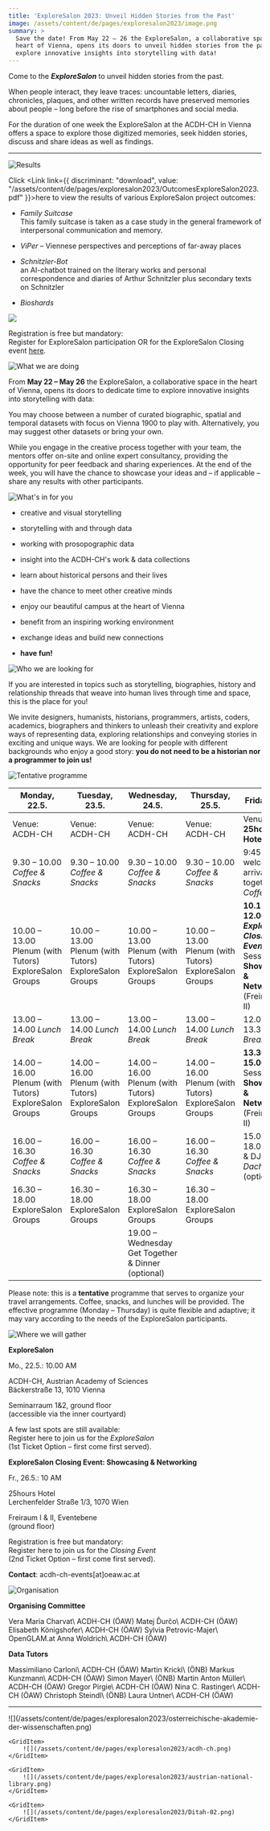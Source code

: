 ```yaml
---
title: 'ExploreSalon 2023: Unveil Hidden Stories from the Past'
image: /assets/content/de/pages/exploresalon2023/image.png
summary: >
  Save the date! From May 22 – 26 the ExploreSalon, a collaborative space in the
  heart of Vienna, opens its doors to unveil hidden stories from the past:
  explore innovative insights into storytelling with data!
---
```

Come to the ***ExploreSalon*** to unveil hidden stories from the past.

When people interact, they leave traces: uncountable letters, diaries, chronicles, plaques, and other written records have preserved memories about people – long before the rise of smartphones and social media.

For the duration of one week the ExploreSalon at the ACDH-CH in Vienna offers a space to explore those digitized memories, seek hidden stories, discuss and share ideas as well as findings.

---

![Results](/assets/content/de/pages/exploresalon2023/bildschirmfoto-2023-06-07-um-10.04.05-1024x146.png)

Click <Link link={{ discriminant: "download", value: "/assets/content/de/pages/exploresalon2023/OutcomesExploreSalon2023.pdf" }}>here</Link> to view the results of various ExploreSalon project outcomes:

* *Family Suitcase*\
  This family suitcase is taken as a case study in the general framework of interpersonal communication and memory.

* *ViPer* – Viennese perspectives and perceptions of far-away places

* *Schnitzler-Bot*\
  an AI-chatbot trained on the literary works and personal correspondence and diaries of Arthur Schnitzler plus secondary texts on Schnitzler

* *Bioshards*

![](/assets/content/de/pages/exploresalon2023/final-overview.png)

Registration is free but mandatory:\
Register for ExploreSalon participation OR for the ExploreSalon Closing event [here](https://pretix.eu/ExploreSalon2023/Anmeldung/).

![What we are doing](/assets/content/de/pages/exploresalon2023/what-we-are-doing-2.png)

From **May 22 – May 26** the ExploreSalon, a collaborative space in the heart of Vienna, opens its doors to dedicate time to explore innovative insights into storytelling with data:

You may choose between a number of curated biographic, spatial and temporal datasets with focus on Vienna 1900 to play with. Alternatively, you may suggest other datasets or bring your own.

While you engage in the creative process together with your team, the mentors offer on-site and online expert consultancy, providing the opportunity for peer feedback and sharing experiences. At the end of the week, you will have the chance to showcase your ideas and – if applicable – share any results with other participants.

![What's in for you](/assets/content/de/pages/exploresalon2023/whats-in-for-you-3.png)

* creative and visual storytelling

* storytelling with and through data

* working with prosopographic data

* insight into the ACDH-CH's work & data collections

* learn about historical persons and their lives

* have the chance to meet other creative minds

* enjoy our beautiful campus at the heart of Vienna

* benefit from an inspiring working environment

* exchange ideas and build new connections

* **have fun!**

![Who we are looking for](/assets/content/de/pages/exploresalon2023/who-we-are-looking-for-1-1024x82.png)

If you are interested in topics such as storytelling, biographies, history and relationship threads that weave into human lives through time and space, this is the place for you!

We invite designers, humanists, historians, programmers, artists, coders, academics, biographers and thinkers to unleash their creativity and explore ways of representing data, exploring relationships and conveying stories in exciting and unique ways. We are looking for people with different backgrounds who enjoy a good story: **you do not need to be a historian nor a programmer to join us!**

![Tentative programme](/assets/content/de/pages/exploresalon2023/tentative-programme-exploresalon.png)

| Monday, 22.5.                                          | Tuesday, 23.5.                                         | Wednesday, 24.5.                                       | Thursday, 25.5.                                        | Friday, 26.5.                                                                                               |
| ------------------------------------------------------ | ------------------------------------------------------ | ------------------------------------------------------ | ------------------------------------------------------ | ----------------------------------------------------------------------------------------------------------- |
| Venue: ACDH-CH                                         | Venue: ACDH-CH                                         | Venue: ACDH-CH                                         | Venue: ACDH-CH                                         | Venue: **25hours Hotel**                                                                                    |
| 9.30 – 10.00 *Coffee & Snacks*                         | 9.30 – 10.00 *Coffee & Snacks*                         | 9.30 – 10.00 *Coffee & Snacks*                         | 9.30 – 10.00 *Coffee & Snacks*                         | 9:45 – 10.15 welcome & arrival, get together: *Coffee*                                                      |
| 10.00 – 13.00 Plenum (with Tutors) ExploreSalon Groups | 10.00 – 13.00 Plenum (with Tutors) ExploreSalon Groups | 10.00 – 13.00 Plenum (with Tutors) ExploreSalon Groups | 10.00 – 13.00 Plenum (with Tutors) ExploreSalon Groups | **10.15 – 12.00** ***ExploreSalon Closing Event*** Session 1: **Showcasing & Networking** (Freiraum I & II) |
| 13.00 – 14.00 *Lunch Break*                            | 13.00 – 14.00 *Lunch Break*                            | 13.00 – 14.00 *Lunch Break*                            | 13.00 – 14.00 *Lunch Break*                            | 12.00 – 13.30 *Lunch Break*                                                                                 |
| 14.00 – 16.00 Plenum (with Tutors) ExploreSalon Groups | 14.00 – 16.00 Plenum (with Tutors) ExploreSalon Groups | 14.00 – 16.00 Plenum (with Tutors) ExploreSalon Groups | 14.00 – 16.00 Plenum (with Tutors) ExploreSalon Groups | **13.30 – 15.00** Session 2: **Showcasing & Networking** (Freiraum I & II)                                  |
| 16.00 – 16.30 *Coffee & Snacks*                        | 16.00 – 16.30 *Coffee & Snacks*                        | 16.00 – 16.30 *Coffee & Snacks*                        | 16.00 – 16.30 *Coffee & Snacks*                        | 15.00 – 18.00 Drinks & DJ *Dachboden* (optional)                                                            |
| 16.30 – 18.00 ExploreSalon Groups                      | 16.30 – 18.00 ExploreSalon Groups                      | 16.30 – 18.00 ExploreSalon Groups                      | 16.30 – 18.00 ExploreSalon Groups                      |                                                                                                             |
|                                                        |                                                        | 19.00 – Wednesday Get Together & Dinner (optional)     |                                                        |                                                                                                             |

Please note: this is a **tentative** programme that serves to organize your travel arrangements. Coffee, snacks, and lunches will be provided. The effective programme (Monday – Thursday) is quite flexible and adaptive; it may vary according to the needs of the ExploreSalon participants.

![Where we will gather](/assets/content/de/pages/exploresalon2023/where-we-will-gather-1-1024x93.png)

**ExploreSalon**

Mo., 22.5.: 10.00 AM

ACDH-CH, Austrian Academy of Sciences\
Bäckerstraße 13, 1010 Vienna

Seminarraum 1&2, ground floor\
(accessible via the inner courtyard)

A few last spots are still available:\
Register here to join us for the *ExploreSalon*\
(1st Ticket Option – first come first served).

**ExploreSalon Closing Event: Showcasing & Networking**

Fr., 26.5.: 10 AM

25hours Hotel\
Lerchenfelder Straße 1/3, 1070 Wien

Freiraum I & II, Eventebene\
(ground floor)

Registration is free but mandatory:\
Register here to join us for the *Closing Event*\
(2nd Ticket Option – first come first served).

**Contact**: acdh-ch-events\[at]oeaw\.ac.at

![Organisation](/assets/content/de/pages/exploresalon2023/organisation.png)

**Organising Committee**

<Grid layout="three-columns">
  <GridItem>
		<Avatar src="/assets/content/de/pages/exploresalon2023/csm_team_charvat_d184b341fc-150x150.png" maxSize={180} variant="circle">
    	Vera Maria Charvat\
    	ACDH-CH (ÖAW)
		</Avatar>
  </GridItem>

  <GridItem>
		<Avatar src="/assets/content/de/pages/exploresalon2023/csm_team_durco_4f69196218-150x150.png" maxSize={180} variant="circle">
	    Matej Ďurčo\
  	  ACDH-CH (ÖAW)
		</Avatar>
  </GridItem>

  <GridItem>
		<Avatar src="/assets/content/de/pages/exploresalon2023/elkoen-1-150x150.png" maxSize={180} variant="circle">
	    Elisabeth Königshofer\
  	  ACDH-CH (ÖAW)
		</Avatar>
  </GridItem>

  <GridItem>
		<Avatar src="/assets/content/de/pages/exploresalon2023/sylvia-petrovic-majer-150x150.png" maxSize={180} variant="circle">
	    Sylvia Petrovic-Majer\
  	  OpenGLAM.at
		</Avatar>
  </GridItem>

  <GridItem>
		<Avatar src="/assets/content/de/pages/exploresalon2023/csm_team_woldrich2_4c2c576992-1-150x150.png" maxSize={180} variant="circle">
	    Anna Woldrich\
  	  ACDH-CH (ÖAW)
		</Avatar>
  </GridItem>
</Grid>

**Data Tutors**

<Grid layout="three-columns">
  <GridItem>
		<Avatar src="/assets/content/de/pages/exploresalon2023/csm_team_carloni.png" maxSize={180} variant="circle">
	    Massimiliano Carloni\
  	  ACDH-CH (ÖAW)
		</Avatar>
  </GridItem>

  <GridItem>
		<Avatar src="/assets/content/de/pages/exploresalon2023/martin-krickl-onb.png" maxSize={180} variant="circle">
	    Martin Krickl\
  	  (ÖNB)
		</Avatar>
  </GridItem>

  <GridItem>
		<Avatar src="/assets/content/de/pages/exploresalon2023/csm_team_kunzmann.png" maxSize={180} variant="circle">
	    Markus Kunzmann\
  	  ACDH-CH (ÖAW)
		</Avatar>
  </GridItem>

  <GridItem>
		<Avatar src="/assets/content/de/pages/exploresalon2023/simon-mayer-onb.png" maxSize={180} variant="circle">
	    Simon Mayer\
  	  (ÖNB)
		</Avatar>
  </GridItem>

  <GridItem>
		<Avatar src="/assets/content/de/pages/exploresalon2023/csm_team_mueller.png" maxSize={180} variant="circle">
	    Martin Anton Müller\
  	  ACDH-CH (ÖAW)
		</Avatar>
  </GridItem>

  <GridItem>
		<Avatar src="/assets/content/de/pages/exploresalon2023/csm_team_pirgie.png" maxSize={180} variant="circle">
	    Gregor Pirgie\
  	  ACDH-CH (ÖAW)
		</Avatar>
  </GridItem>

  <GridItem>
		<Avatar src="/assets/content/de/pages/exploresalon2023/csm_team_rastinger.png" maxSize={180} variant="circle">
	    Nina C. Rastinger\
  	  ACDH-CH (ÖAW)
		</Avatar>
  </GridItem>

  <GridItem>
		<Avatar src="/assets/content/de/pages/exploresalon2023/christoph-steindl-onb.png" maxSize={180} variant="circle">
	    Christoph Steindl\
  	  (ÖNB)
		</Avatar>
  </GridItem>

  <GridItem>
		<Avatar src="/assets/content/de/pages/exploresalon2023/csm_team_untner.png" maxSize={180} variant="circle">
	    Laura Untner\
  	  ACDH-CH (ÖAW)
		</Avatar>
  </GridItem>
</Grid>

---

<Grid layout="four-columns">
	<GridItem>
		![](/assets/content/de/pages/exploresalon2023/osterreichische-akademie-der-wissenschaften.png)
	</GridItem>

	<GridItem>
		![](/assets/content/de/pages/exploresalon2023/acdh-ch.png)
	</GridItem>

	<GridItem>
		![](/assets/content/de/pages/exploresalon2023/austrian-national-library.png)
	</GridItem>

	<GridItem>
		![](/assets/content/de/pages/exploresalon2023/Ditah-02.png)
	</GridItem>
</Grid>
